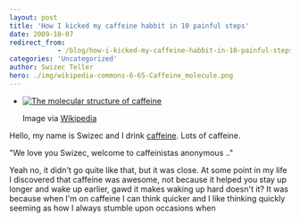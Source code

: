 ```yaml
---
layout: post
title: 'How I kicked my caffeine habbit in 10 painful steps'
date: 2009-10-07
redirect_from: 
            - /blog/how-i-kicked-my-caffeine-habbit-in-10-painful-steps/swizec/764
categories: 'Uncategorized'
author: Swizec Teller
hero: ./img/wikipedia-commons-6-65-Caffeine_molecule.png
---
```

- [![The molecular structure of caffeine](./img/wikipedia-commons-6-65-Caffeine_molecule.png "The molecular structure of caffeine")](http://commons.wikipedia.org/wiki/Image:Caffeine_molecule.png)

  Image via [Wikipedia](http://commons.wikipedia.org/wiki/Image:Caffeine_molecule.png)

Hello, my name is Swizec and I drink [caffeine](http://en.wikipedia.org/wiki/Caffeine "Caffeine"). Lots of caffeine.



"We love you Swizec, welcome to caffeinistas anonymous .."



Yeah no, it didn't go quite like that, but it was close. At some point in my life I discovered that caffeine was awesome, not because it helped you stay up longer and wake up earlier, gawd it makes waking up hard doesn't it? It was because when I'm on caffeine I can think quicker and I like thinking quickly seeming as how I always stumble upon occasions when